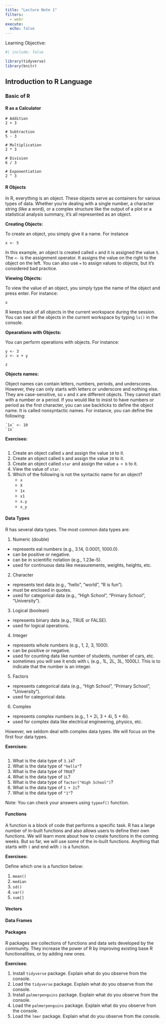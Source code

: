 ```yaml
---
title: "Lecture Note 1"
filters: 
  - webr
execute: 
  echo: false
---
```


::: callout-note
Learning Objective:
:::

```r
#| include: false

library(tidyverse)
library(knitr)
```

## 

## Introduction to R Language

### Basic of R

#### R as a Calculator

```webr-r
# Addition
2 + 3

# Subtraction
5 - 3

# Multiplication
2 * 3

# Division
6 / 3

# Exponentiation
2 ^ 3
```

#### R Objects

In R, everything is an object. These objects serve as containers for various types of data. Whether you’re dealing with a single number, a character string (like a word), or a complex structure like the output of a plot or a statistical analysis summary, it’s all represented as an object.

**Creating Objects:**

To create an object, you simply give it a name. For instance

```webr-r
x <- 5
```

In this example, an object is created called `x` and it is assigned the value `5`. The `<-` is the assignment operator. It assigns the value on the right to the object on the left. You can also use `=` to assign values to objects, but it's considered bad practice.

**Viewing Objects:**

To view the value of an object, you simply type the name of the object and press enter. For instance:

```webr-r
x
```

R keeps track of all objects in the current workspace during the session. You can see all the objects in the current workspace by typing `ls()` in the console.

**Opearations with Objects:**

You can perform operations with objects. For instance:

```webr-r
y <- 3
z <- x + y

z
```

**Objects names:**

Object names can contain letters, numbers, periods, and underscores. However, they can only starts with letters or underscore and nothing else. They are case-sensitive, so `x` and `X` are different objects. They cannot start with a number or a period. If you would like to insist to have numbers or period as the first character, you can use backticks to define the object name. It is called nonsyntactic names. For instance, you can define the following:

```webr-r
`1x` <- 10
`1x`
```

**Exercises:**

```webr-r

```

1.  Create an object called `a` and assign the value `10` to it.
2.  Create an object called `b` and assign the value `20` to it.\
3.  Create an object called `star` and assign the value `a + b` to it.
4.  View the value of `star`.
5.  Which of the following is not the syntactic name for an object?
    -   `x`
    -   `X`
    -   `1x`
    -   `x1`
    -   `x.y`
    -   `x_y`

#### Data Types

R has several data types. The most common data types are:

1.  Numeric (double)

-   represents eal numbers (e.g., 3.14, 0.0001, 1000.0).
-   can be positive or negative.
-   can be in scientific notation (e.g., 1.23e-5).
-   used for continuous data like measurements, weights, heights, etc.

2.  Character

-   represents text data (e.g., "hello", "world", "R is fun").
-   must be enclosed in quotes.
-   used for categorical data (e.g., "High School", "Primary School", "University").

3.  Logical (boolean)

-   represents binary data (e.g., TRUE or FALSE).
-   used for logical operations.

4.  Integer

-   represents whole numbers (e.g., 1, 2, 3, 1000).
-   can be positive or negative.
-   used for counting data like number of students, number of cars, etc.
-   sometimes you will see it ends with `L` (e.g., 1L, 2L, 3L, 1000L). This is to indicate that the number is an integer.

5.  Factors

-   represents categorical data (e.g., "High School", "Primary School", "University").
-   used for categorical data.

6.  Complex

-   represents complex numbers (e.g., 1 + 2i, 3 + 4i, 5 + 6i).
-   used for complex data like electrical engineering, physics, etc.

However, we seldom deal with complex data types. We will focus on the first four data types.

**Exercises:**

```webr-r

```

1.  What is the data type of `3.14`?
2.  What is the data type of `"hello"`?
3.  What is the data type of `TRUE`?
4.  What is the data type of `1L`?
5.  What is the data type of `factor("High School")`?
6.  What is the data type of `1 + 2i`?
7.  What is the data type of `"1"`?

Note: You can check your answers using `typeof()` function.

#### Functions

A function is a block of code that performs a specific task. R has a large number of in-built functions and also allows users to define their own functions. We will learn more about how to create functions in the coming weeks. But so far, we will use some of the in-built functions. Anything that starts with `(` and end with `)` is a function.

**Exercises:**

Define which one is a function below:

1.  `mean()`
2.  `median`
3.  `sd()`
4.  `var()`
5.  `sum[]`

#### Vectors

#### Data Frames

#### Packages

R packages are collections of functions and data sets developed by the community. They increase the power of R by improving existing base R functionalities, or by adding new ones.

**Exercises**:

1.  Install `tidyverse` package. Explain what do you observe from the console.
2.  Load the `tidyverse` package. Explain what do you observe from the console.
3.  Install `palmerpenguins` package. Explain what do you observe from the console.
4.  Load the `palmerpenguins` package. Explain what do you observe from the console.
5.  Load the `lmer` package. Explain what do you observe from the console.

